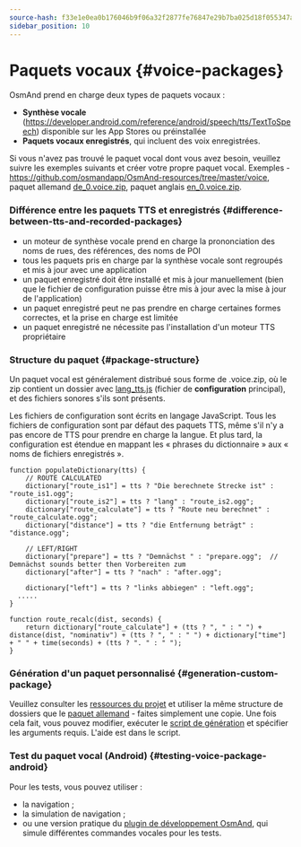 ```yaml
---
source-hash: f33e1e0ea0b176046b9f06a32f2877fe76847e29b7ba025d18f055347afadff1
sidebar_position: 10
---
```


# Paquets vocaux {#voice-packages}

<IncompleteArticle/>

OsmAnd prend en charge deux types de paquets vocaux :
- **Synthèse vocale** (https://developer.android.com/reference/android/speech/tts/TextToSpeech) disponible sur les App Stores ou préinstallée
- **Paquets vocaux enregistrés**, qui incluent des voix enregistrées.

Si vous n'avez pas trouvé le paquet vocal dont vous avez besoin, veuillez suivre les exemples suivants et créer votre propre paquet vocal. Exemples - https://github.com/osmandapp/OsmAnd-resources/tree/master/voice, paquet allemand [de_0.voice.zip](https://download.osmand.net/download?standard=yes&file=de_0.voice.zip), paquet anglais [en_0.voice.zip](https://download.osmand.net/download?standard=yes&file=en_0.voice.zip).

### Différence entre les paquets TTS et enregistrés {#difference-between-tts-and-recorded-packages}

- un moteur de synthèse vocale prend en charge la prononciation des noms de rues, des références, des noms de POI
- tous les paquets pris en charge par la synthèse vocale sont regroupés et mis à jour avec une application
- un paquet enregistré doit être installé et mis à jour manuellement (bien que le fichier de configuration puisse être mis à jour avec la mise à jour de l'application)
- un paquet enregistré peut ne pas prendre en charge certaines formes correctes, et la prise en charge est limitée
- un paquet enregistré ne nécessite pas l'installation d'un moteur TTS propriétaire

### Structure du paquet {#package-structure}

Un paquet vocal est généralement distribué sous forme de .voice.zip, où le zip contient un dossier avec [lang_tts.js](https://github.com/osmandapp/OsmAnd-resources/blob/master/voice/de/de_tts.js) (fichier de **configuration** principal), et des fichiers sonores s'ils sont présents.

Les fichiers de configuration sont écrits en langage JavaScript. Tous les fichiers de configuration sont par défaut des paquets TTS, même s'il n'y a pas encore de TTS pour prendre en charge la langue. Et plus tard, la configuration est étendue en mappant les « phrases du dictionnaire » aux « noms de fichiers enregistrés ».

```
function populateDictionary(tts) {
	// ROUTE CALCULATED
	dictionary["route_is1"] = tts ? "Die berechnete Strecke ist" : "route_is1.ogg";
	dictionary["route_is2"] = tts ? "lang" : "route_is2.ogg";
	dictionary["route_calculate"] = tts ? "Route neu berechnet" : "route_calculate.ogg";
	dictionary["distance"] = tts ? "die Entfernung beträgt" : "distance.ogg";

	// LEFT/RIGHT
	dictionary["prepare"] = tts ? "Demnächst " : "prepare.ogg";  // Demnächst sounds better then Vorbereiten zum
	dictionary["after"] = tts ? "nach" : "after.ogg";
	
	dictionary["left"] = tts ? "links abbiegen" : "left.ogg";
  .....
}

function route_recalc(dist, seconds) {
	return dictionary["route_calculate"] + (tts ? ", " : " ") + distance(dist, "nominativ") + (tts ? ", " : " ") + dictionary["time"] + " " + time(seconds) + (tts ? ". " : " ");
}
```


### Génération d'un paquet personnalisé {#generation-custom-package}

Veuillez consulter les [ressources du projet](https://github.com/osmandapp/OsmAnd-resources/) et utiliser la même structure de dossiers que le [paquet allemand](https://github.com/osmandapp/OsmAnd-resources/tree/master/voice/de) - faites simplement une copie. Une fois cela fait, vous pouvez modifier, exécuter le [script de génération](https://github.com/osmandapp/OsmAnd-resources/blob/master/voice/gen_voice.sh#L4) et spécifier les arguments requis. L'aide est dans le script.

### Test du paquet vocal (Android) {#testing-voice-package-android}

Pour les tests, vous pouvez utiliser :
- la navigation ;
- la simulation de navigation ;
- ou une version pratique du [plugin de développement OsmAnd](/docs/user/navigation/guidance/voice-navigation#testing-of-voice-prompts), qui simule différentes commandes vocales pour les tests.